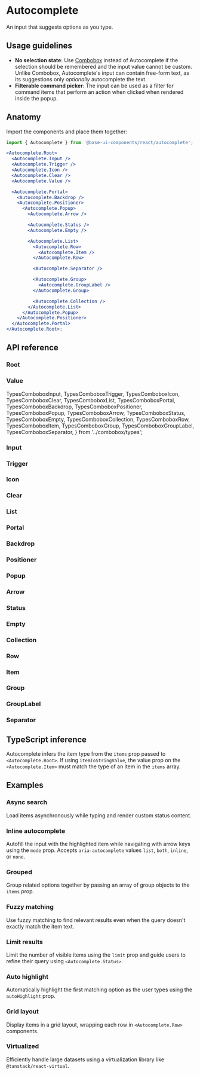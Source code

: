 # Autocomplete

<Subtitle>An input that suggests options as you type.</Subtitle>
<Meta
  name="description"
  content="A high-quality, unstyled React autocomplete component that renders an input with a list of filtered options."
/>

<Demo path="./demos/hero" />

## Usage guidelines

- **No selection state**: Use [Combobox](/react/components/combobox) instead of Autocomplete if the selection should be remembered and the input value cannot be custom. Unlike Combobox, Autocomplete's input can contain free-form text, as its suggestions only _optionally_ autocomplete the text.
- **Filterable command picker**: The input can be used as a filter for command items that perform an action when clicked when rendered inside the popup.

## Anatomy

Import the components and place them together:

```jsx title="Anatomy"
import { Autocomplete } from '@base-ui-components/react/autocomplete';

<Autocomplete.Root>
  <Autocomplete.Input />
  <Autocomplete.Trigger />
  <Autocomplete.Icon />
  <Autocomplete.Clear />
  <Autocomplete.Value />

  <Autocomplete.Portal>
    <Autocomplete.Backdrop />
    <Autocomplete.Positioner>
      <Autocomplete.Popup>
        <Autocomplete.Arrow />

        <Autocomplete.Status />
        <Autocomplete.Empty />

        <Autocomplete.List>
          <Autocomplete.Row>
            <Autocomplete.Item />
          </Autocomplete.Row>

          <Autocomplete.Separator />

          <Autocomplete.Group>
            <Autocomplete.GroupLabel />
          </Autocomplete.Group>

          <Autocomplete.Collection />
        </Autocomplete.List>
      </Autocomplete.Popup>
    </Autocomplete.Positioner>
  </Autocomplete.Portal>
</Autocomplete.Root>;
```

## API reference


### Root

<TypesAutocompleteRoot />

### Value

<TypesAutocompleteValue />

  TypesComboboxInput,
  TypesComboboxTrigger,
  TypesComboboxIcon,
  TypesComboboxClear,
  TypesComboboxList,
  TypesComboboxPortal,
  TypesComboboxBackdrop,
  TypesComboboxPositioner,
  TypesComboboxPopup,
  TypesComboboxArrow,
  TypesComboboxStatus,
  TypesComboboxEmpty,
  TypesComboboxCollection,
  TypesComboboxRow,
  TypesComboboxItem,
  TypesComboboxGroup,
  TypesComboboxGroupLabel,
  TypesComboboxSeparator,
} from '../combobox/types';

### Input

<TypesComboboxInput />

### Trigger

<TypesComboboxTrigger />

### Icon

<TypesComboboxIcon />

### Clear

<TypesComboboxClear />

### List

<TypesComboboxList />

### Portal

<TypesComboboxPortal />

### Backdrop

<TypesComboboxBackdrop />

### Positioner

<TypesComboboxPositioner />

### Popup

<TypesComboboxPopup />

### Arrow

<TypesComboboxArrow />

### Status

<TypesComboboxStatus />

### Empty

<TypesComboboxEmpty />

### Collection

<TypesComboboxCollection />

### Row

<TypesComboboxRow />

### Item

<TypesComboboxItem />

### Group

<TypesComboboxGroup />

### GroupLabel

<TypesComboboxGroupLabel />

### Separator

<TypesComboboxSeparator />

## TypeScript inference

Autocomplete infers the item type from the `items` prop passed to `<Autocomplete.Root>`.
If using `itemToStringValue`, the value prop on the `<Autocomplete.Item>` must match the type of an item in the `items` array.

## Examples

### Async search

Load items asynchronously while typing and render custom status content.

<Demo path="./demos/async" compact />

### Inline autocomplete

Autofill the input with the highlighted item while navigating with arrow keys using the `mode` prop. Accepts `aria-autocomplete` values `list`, `both`, `inline`, or `none`.

<Demo path="./demos/inline" compact />

### Grouped

Group related options together by passing an array of group objects to the `items` prop.

<Demo path="./demos/grouped" compact />

### Fuzzy matching

Use fuzzy matching to find relevant results even when the query doesn't exactly match the item text.

<Demo path="./demos/fuzzy-matching" compact />

### Limit results

Limit the number of visible items using the `limit` prop and guide users to refine their query using `<Autocomplete.Status>`.

<Demo path="./demos/limit" compact />

### Auto highlight

Automatically highlight the first matching option as the user types using the `autoHighlight` prop.

<Demo path="./demos/auto-highlight" compact />

### Grid layout

Display items in a grid layout, wrapping each row in `<Autocomplete.Row>` components.

<Demo path="./demos/grid" compact />

### Virtualized

Efficiently handle large datasets using a virtualization library like `@tanstack/react-virtual`.

<Demo path="./demos/virtualized" compact />
